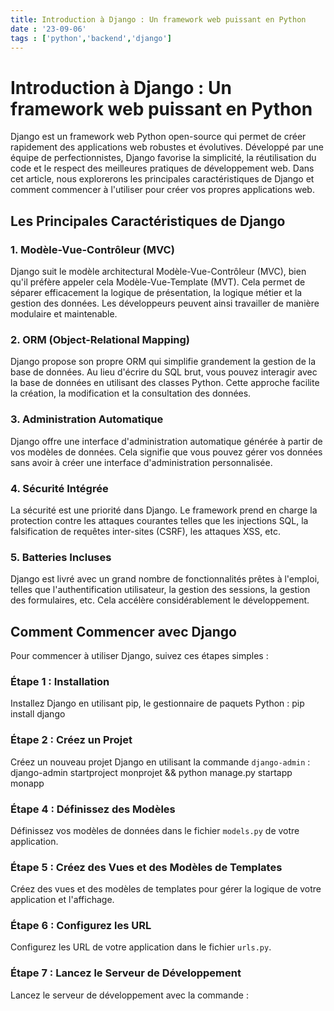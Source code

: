 ---
title: Introduction à Django : Un framework web puissant en Python
date : '23-09-06'
tags : ['python','backend','django']
---

# Introduction à Django : Un framework web puissant en Python

Django est un framework web Python open-source qui permet de créer rapidement des applications web robustes et évolutives. Développé par une équipe de perfectionnistes, Django favorise la simplicité, la réutilisation du code et le respect des meilleures pratiques de développement web. Dans cet article, nous explorerons les principales caractéristiques de Django et comment commencer à l'utiliser pour créer vos propres applications web.

## Les Principales Caractéristiques de Django

### 1. Modèle-Vue-Contrôleur (MVC)

Django suit le modèle architectural Modèle-Vue-Contrôleur (MVC), bien qu'il préfère appeler cela Modèle-Vue-Template (MVT). Cela permet de séparer efficacement la logique de présentation, la logique métier et la gestion des données. Les développeurs peuvent ainsi travailler de manière modulaire et maintenable.

### 2. ORM (Object-Relational Mapping)

Django propose son propre ORM qui simplifie grandement la gestion de la base de données. Au lieu d'écrire du SQL brut, vous pouvez interagir avec la base de données en utilisant des classes Python. Cette approche facilite la création, la modification et la consultation des données.

### 3. Administration Automatique

Django offre une interface d'administration automatique générée à partir de vos modèles de données. Cela signifie que vous pouvez gérer vos données sans avoir à créer une interface d'administration personnalisée.

### 4. Sécurité Intégrée

La sécurité est une priorité dans Django. Le framework prend en charge la protection contre les attaques courantes telles que les injections SQL, la falsification de requêtes inter-sites (CSRF), les attaques XSS, etc.

### 5. Batteries Incluses

Django est livré avec un grand nombre de fonctionnalités prêtes à l'emploi, telles que l'authentification utilisateur, la gestion des sessions, la gestion des formulaires, etc. Cela accélère considérablement le développement.

## Comment Commencer avec Django

Pour commencer à utiliser Django, suivez ces étapes simples :

### Étape 1 : Installation

Installez Django en utilisant pip, le gestionnaire de paquets Python : pip install django


### Étape 2 : Créez un Projet

Créez un nouveau projet Django en utilisant la commande `django-admin` : django-admin startproject monprojet && python manage.py startapp monapp


### Étape 4 : Définissez des Modèles

Définissez vos modèles de données dans le fichier `models.py` de votre application.

### Étape 5 : Créez des Vues et des Modèles de Templates

Créez des vues et des modèles de templates pour gérer la logique de votre application et l'affichage.

### Étape 6 : Configurez les URL

Configurez les URL de votre application dans le fichier `urls.py`.

### Étape 7 : Lancez le Serveur de Développement

Lancez le serveur de développement avec la commande :


